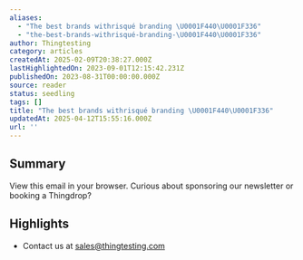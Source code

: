 ```yaml
---
aliases:
  - "The best brands withrisqué branding \U0001F440\U0001F336️"
  - "the-best-brands-withrisqué-branding-\U0001F440\U0001F336️"
author: Thingtesting
category: articles
createdAt: 2025-02-09T20:38:27.000Z
lastHighlightedOn: 2023-09-01T12:15:42.231Z
publishedOn: 2023-08-31T00:00:00.000Z
source: reader
status: seedling
tags: []
title: "The best brands withrisqué branding \U0001F440\U0001F336️"
updatedAt: 2025-04-12T15:55:16.000Z
url: ''
---
```

## Summary

View this email in your browser. Curious about sponsoring our newsletter or booking a Thingdrop?

## Highlights

- Contact us at sales@thingtesting.com
